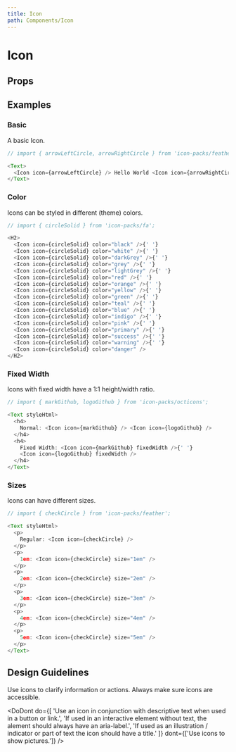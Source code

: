 ```yaml
---
title: Icon
path: Components/Icon
---
```



# Icon

<Description of="Icon" />

## Props

<Props of="Icon" />

## Examples

### Basic

A basic Icon.

```js live
// import { arrowLeftCircle, arrowRightCircle } from 'icon-packs/feather';

<Text>
  <Icon icon={arrowLeftCircle} /> Hello World <Icon icon={arrowRightCircle} />
</Text>
```

### Color

Icons can be styled in different (theme) colors.

```js live
// import { circleSolid } from 'icon-packs/fa';

<H2>
  <Icon icon={circleSolid} color="black" />{' '}
  <Icon icon={circleSolid} color="white" />{' '}
  <Icon icon={circleSolid} color="darkGrey" />{' '}
  <Icon icon={circleSolid} color="grey" />{' '}
  <Icon icon={circleSolid} color="lightGrey" />{' '}
  <Icon icon={circleSolid} color="red" />{' '}
  <Icon icon={circleSolid} color="orange" />{' '}
  <Icon icon={circleSolid} color="yellow" />{' '}
  <Icon icon={circleSolid} color="green" />{' '}
  <Icon icon={circleSolid} color="teal" />{' '}
  <Icon icon={circleSolid} color="blue" />{' '}
  <Icon icon={circleSolid} color="indigo" />{' '}
  <Icon icon={circleSolid} color="pink" />{' '}
  <Icon icon={circleSolid} color="primary" />{' '}
  <Icon icon={circleSolid} color="success" />{' '}
  <Icon icon={circleSolid} color="warning" />{' '}
  <Icon icon={circleSolid} color="danger" />
</H2>
```

### Fixed Width

Icons with fixed width have a 1:1 height/width ratio.

```js live
// import { markGithub, logoGithub } from 'icon-packs/octicons';

<Text styleHtml>
  <h4>
    Normal: <Icon icon={markGithub} /> <Icon icon={logoGithub} />
  </h4>
  <h4>
    Fixed Width: <Icon icon={markGithub} fixedWidth />{' '}
    <Icon icon={logoGithub} fixedWidth />
  </h4>
</Text>
```

### Sizes

Icons can have different sizes.

```js live
// import { checkCircle } from 'icon-packs/feather';

<Text styleHtml>
  <p>
    Regular: <Icon icon={checkCircle} />
  </p>
  <p>
    1em: <Icon icon={checkCircle} size="1em" />
  </p>
  <p>
    2em: <Icon icon={checkCircle} size="2em" />
  </p>
  <p>
    3em: <Icon icon={checkCircle} size="3em" />
  </p>
  <p>
    4em: <Icon icon={checkCircle} size="4em" />
  </p>
  <p>
    5em: <Icon icon={checkCircle} size="5em" />
  </p>
</Text>
```

## Design Guidelines

Use icons to clarify information or actions. Always make sure icons are accessible.

<DoDont
  do={[
    'Use an icon in conjunction with descriptive text when used in a button or link.',
    'If used in an interactive element without text, the alement should always have an aria-label.',
    'If used as an illustration / indicator or part of text the icon should have a title.'
  ]}
  dont={['Use icons to show pictures.']}
/>
